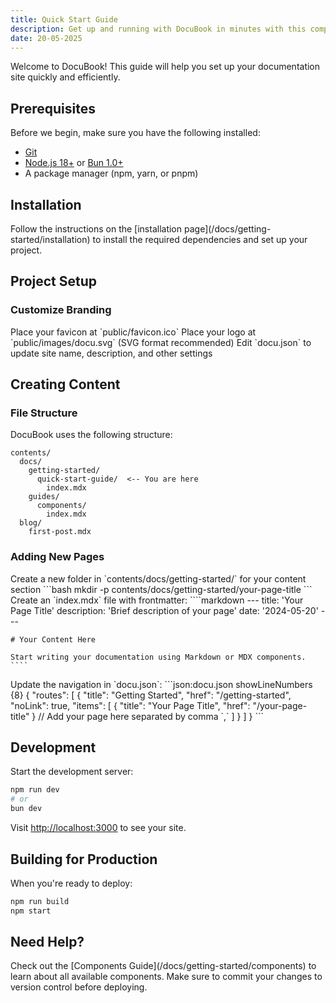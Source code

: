 ```yaml
---
title: Quick Start Guide
description: Get up and running with DocuBook in minutes with this comprehensive guide
date: 20-05-2025
---
```


Welcome to DocuBook! This guide will help you set up your documentation site quickly and efficiently.

## Prerequisites

Before we begin, make sure you have the following installed:

- [Git](https://git-scm.com/)
- [Node.js 18+](https://nodejs.org/) or [Bun 1.0+](https://bun.sh/)
- A package manager (npm, yarn, or pnpm)

## Installation

<Note type="note" title="Note">
  Follow the instructions on the [installation page](/docs/getting-started/installation) to install the required dependencies and set up your project.
</Note>

## Project Setup

### Customize Branding

<Stepper>
  <StepperItem title="Step 1: Add Favicon">
    Place your favicon at `public/favicon.ico`
  </StepperItem>
  <StepperItem title="Step 2: Add Logo">
    Place your logo at `public/images/docu.svg` (SVG format recommended)
  </StepperItem>
  <StepperItem title="Step 3: Update Site Info">
    Edit `docu.json` to update site name, description, and other settings
  </StepperItem>
</Stepper>

## Creating Content

### File Structure

DocuBook uses the following structure:

````plaintext
contents/
  docs/
    getting-started/
      quick-start-guide/  <-- You are here
        index.mdx
    guides/
      components/
        index.mdx
  blog/
    first-post.mdx
````

### Adding New Pages

<Stepper>
  <StepperItem title="Step 1: Create a New Folder">
    Create a new folder in `contents/docs/getting-started/` for your content section
    ```bash
    mkdir -p contents/docs/getting-started/your-page-title
    ```
  </StepperItem>
  <StepperItem title="Step 2: Add MDX File">
    Create an `index.mdx` file with frontmatter:
    ````markdown
    ---
    title: 'Your Page Title'
    description: 'Brief description of your page'
    date: '2024-05-20'
    ---

    # Your Content Here

    Start writing your documentation using Markdown or MDX components.
    ````
  </StepperItem>
  <StepperItem title="Step 3: Add to Navigation">
    Update the navigation in `docu.json`:
    ```json:docu.json showLineNumbers {8}
{
      "routes": [
        {
        "title": "Getting Started",
        "href": "/getting-started",
        "noLink": true,
            "items": [
                { "title": "Your Page Title", "href": "/your-page-title" } // Add your page here separated by comma `,`
            ]
        }
    ]
}
    ```
  </StepperItem>
</Stepper>

## Development

Start the development server:

```bash
npm run dev
# or
bun dev
```

Visit [http://localhost:3000](http://localhost:3000) to see your site.

## Building for Production

When you're ready to deploy:

```bash
npm run build
npm start
```

## Need Help?

<Note type="info">
  Check out the [Components Guide](/docs/getting-started/components) to learn about all available components.
</Note>

<Note type="warning">
  Make sure to commit your changes to version control before deploying.
</Note>
